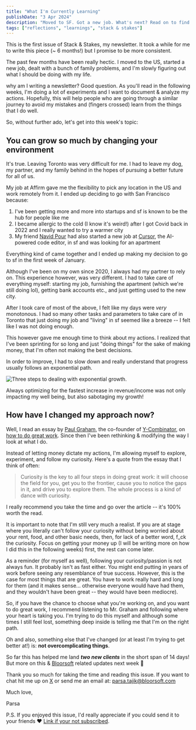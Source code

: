 ```yaml
---
title: "What I'm Currently Learning"
publishDate: "3 Apr 2024"
description: "Moved to SF. Got a new job. What's next? Read on to find out!"
tags: ["reflections", "learnings", "stack & stakes"]
---
```


This is the first issue of Stack & Stakes, my newsletter. It took a while for me to write this piece (~ 6 months!) but I promise to be more consistent. 

The past few months have been really hectic. I moved to the US, started a new job, dealt with a bunch of family problems, and I'm slowly figuring out what I should be doing with my life. 

why am I writing a newsletter? Good question. As you'll read in the following weeks, I'm doing a lot of experiments and I want to document & analyze my actions. Hopefully, this will help people who are going through a similar journey to avoid my mistakes and (fingers crossed) learn from the things that I do well.

So, without further ado, let's get into this week's topic:
## You can grow so much by changing your environment

It's true. Leaving Toronto was very difficult for me. I had to leave my dog, my partner, and my family behind in the hopes of pursuing a better future for all of us.

My job at Affirm gave me the flexibility to pick any location in the US and work remotely from it. I ended up deciding to go with San Francisco because:
1. I've been getting more and more into startups and sf is known to be the hub for people like me
2. I became allergic to the cold (I know it's weird!) after I got Covid back in 2022 and I really wanted to try a warmer city
3. My friend [Navid Pour](https://twitter.com/navidkpr) had also started a new job at [Cursor](https://cursor.sh/), the AI-powered code editor, in sf and was looking for an apartment

Everything kind of came together and I ended up making my decision to go to sf in the first week of January.

Although I've been on my own since 2020, I always had my partner to rely on. This experience however, was very different. I had to take care of everything myself: starting my job, furnishing the apartment (which we're still doing lol), getting bank accounts etc., and just getting used to the new city.

After I took care of most of the above, I felt like my days were *very* monotonous. I had so many other tasks and parameters to take care of in Toronto that just doing my job and "living" in sf seemed like a breeze -- I felt like I was not doing enough.

This however gave me enough time to think about my actions. I realized that I've been sprinting for so long and just "doing things" for the sake of making money, that I'm often not making the best decisions.

In order to improve, I had to slow down and really understand that progress usually follows an exponential path.

![Three steps to dealing with exponential growth.](https://media.licdn.com/dms/image/C4D12AQGa_HEHM1Disw/article-cover_image-shrink_720_1280/0/1584286828390?e=2147483647&v=beta&t=w0zBaOYzrwUC8Ohy5dgfeH31VShgu-oCkPfDyKh7pQI)

Always optimizing for the fastest increase in revenue/income was not only impacting my well being, but also sabotaging my growth!
## How have I changed my approach now? 

Well, I read an essay by [Paul Graham](https://twitter.com/paulg), the co-founder of [Y-Combinator](https://www.ycombinator.com/), on [how to do great work](https://paulgraham.com/greatwork.html). Since then I've been rethinking & modifying the way I look at what I do.

Instead of letting money dictate my actions, I'm allowing myself to explore, experiment, and follow my curiosity. Here's a quote from the essay that I think of often:

> Curiosity is the key to all four steps in doing great work: it will choose the field for you, get you to the frontier, cause you to notice the gaps in it, and drive you to explore them. The whole process is a kind of dance with curiosity.

I really recommend you take the time and go over the article -- it's 100% worth the read. 

It is important to note that I'm still very much a realist. If you are at stage where you literally can't follow your curiosity without being worried about your rent, food, and other basic needs, then, for lack of a better word, f_ck the curiosity. Focus on getting your money up (I will be writing more on how I did this in the following weeks) first, the rest can come later.

As a reminder (for myself as well), following your curiosity/passion is not always fun. It probably isn't as fast either. You might end putting in years of work before seeing any resemblance of true success. However, this is the case for most things that are great. You have to work really hard and long for them (and it makes sense... otherwise everyone would have had them, and they wouldn't have been great -- they would have been mediocre).

So, if you have the chance to choose what you're working on, and you want to do great work, I recommend listening to Mr. Graham and following where your heart is taking you.  I'm trying to do this myself and although some times I still feel lost, something deep inside is telling me that I'm on the right path.

Oh and also, something else that I've changed (or at least I'm trying to get better at!) is: **not overcomplicating things**.

So far this has helped me land ***two new clients*** in the short span of 14 days! But more on this & [Bloorsoft](https://bloorsoft.netlify.app/) related updates next week 🕺 

Thank you so much for taking the time and reading this issue. If you want to chat hit me up on [X](https://twitter.com/ParsaTajik) or send me an email at: parsa.tajik@bloorsoft.com

Much love,

Parsa

P.S. If you enjoyed this issue, I'd really appreciate if you could send it to your friends ❤️ [Link if your not subscribed](https://parsatajik.com/newsletter/).